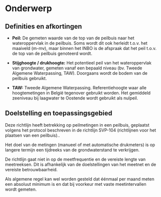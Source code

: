 # Onderwerp

## Definities en afkortingen

```{=html}
<!--
Definities van begrippen en afkortingen die noodzakelijk zijn om dit document te begrijpen en het protocol op een gepaste manier te kunnen uitvoeren.
-->
```
-   **Peil:** De gemeten waarde van de top van de peilbuis naar het wateroppervlak in de peilbuis.
    Soms wordt dit ook herleidt t.o.v. het maaiveld (m-mv), maar binnen het INBO is de afspraak dat het peil t.o.v. de top van de peilbuis genoteerd wordt.

-   **Stijghoogte / drukhoogte:** Het potentieel peil van het wateroppervlak van grondwater, gemeten vanaf een bepaald niveau (bv. Tweede Algemene Waterpassing, TAW).
    Doorgaans wordt de bodem van de peilbuis gebruikt.

-   **TAW:** Tweede Algemene Waterpassing.
    Referentiehoogte waar alle hoogtemetingen in België tegenover gebruikt worden.
    Het gemiddeld zeeniveau bij laagwater te Oostende wordt gebruikt als nulpeil.

## Doelstelling en toepassingsgebied

```{=html}
<!--
Doelstelling: omschrijving in woorden waarvoor het protocol dient.
Voorbeelden wat er met de gegevens kan gedaan worden.
Probeer de doelstelling zo veel mogelijk generiek te beschrijven en vermijd projectspecifieke doelstellingen.
Toepassingsgebied: bespreek hier onder welke condities het protocol kan gebruikt worden.
-->
```
Deze richtlijn heeft betrekking op peilmetingen in een peilbuis, geplaatst volgens het protocol beschreven in de richtlijn SVP-104 (richtlijnen voor het plaatsen van een peilbuis)..

Het doel van de metingen (manueel of met automatische drukmeters) is op langere termijn een tijdreeks van de grondwaterstand te verkrijgen.

De richtlijn gaat niet in op de meetfrequentie en de vereiste lengte van meetreeksen.
Dit is afhankelijk van de doelstellingen van het meetnet en de vereiste betrouwbaarheid.

Als algemene regel kan wel worden gesteld dat éénmaal per maand meten een absoluut minimum is en dat bij voorkeur met vaste meetintervallen wordt gemeten.

